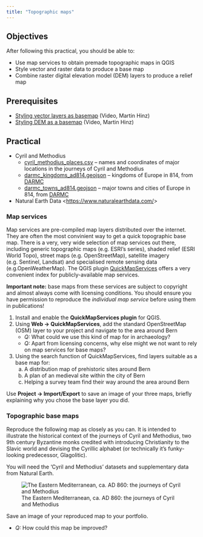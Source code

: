 ```yaml
---
title: "Topographic maps"
---
```


## Objectives

After following this practical, you should be able to:

* Use map services to obtain premade topographic maps in QGIS
* Style vector and raster data to produce a base map
* Combine raster digital elevation model (DEM) layers to produce a relief map

## Prerequisites

* [Styling vector layers as basemap](https://tube.switch.ch/videos/52650b8c) (Video, Martin Hinz)
* [Styling DEM as a basemap](https://tube.switch.ch/videos/798f310f) (Video, Martin Hinz)

## Practical

* Cyril and Methodius
  * [cyril_methodius_places.csv](cyril_methodius_places.csv) – names and coordinates of major locations in the journeys of Cyril and Methodius
  * [darmc_kingdoms_ad814.geojson](darmc_kingdoms_ad814.geojson) – kingdoms of Europe in 814, from [DARMC](https://darmc.harvard.edu/)
  * [darmc_towns_ad814.geojson](darmc_towns_ad814.geojson) – major towns and cities of Europe in 814, from [DARMC](https://darmc.harvard.edu/)
* Natural Earth Data <<https://www.naturalearthdata.com/>>

### Map services

Map services are pre-compiled map layers distributed over the internet.
They are often the most convinient way to get a quick topographic base map.
There is a very, very wide selection of map services out there, including generic topographic maps (e.g. ESRI's series), shaded relief (ESRI World Topo), street maps (e.g. OpenStreetMap), satellite imagery (e.g. Sentinel, Landsat) and specialised remote sensing data (e.g.OpenWeatherMap).
The QGIS plugin [QuickMapServices](https://qms.nextgis.com/) offers a very convenient index for publicly-available map services.

**Important note:** base maps from these services are subject to copyright and almost always come with licensing conditions. You should ensure you have permission to reproduce the *individual map service* before using them in publications!

1. Install and enable the **QuickMapServices plugin** for QGIS.
2. Using **Web → QuickMapServices**, add the standard OpenStreetMap (OSM) layer to your project and navigate to the area around Bern
    * *Q:* What could we use this kind of map for in archaeology?
    * *Q:* Apart from licensing concerns, why else might we not want to rely on map services for base maps?
3. Using the search function of QuickMapServices, find layers suitable as a base map for:
    a. A distribution map of prehistoric sites around Bern
    b. A plan of an medieval site within the city of Bern
    c. Helping a survey team find their way around the area around Bern

Use **Project → Import/Export** to save an image of your three maps, briefly explaining why you chose the base layer you did.

### Topographic base maps

Reproduce the following map as closely as you can.
It is intended to illustrate the historical context of the journeys of Cyril and Methodius, two 9th century Byzantine monks credited with introducing Christianity to the Slavic world and devising the Cyrillic alphabet (or technically it's funky-looking predecessor, Glagolitic).

You will need the 'Cyril and Methodius' datasets and supplementary data from Natural Earth.

![The Eastern Mediterranean, ca. AD 860: the journeys of Cyril and Methodius](cyril_methodius.png)

Save an image of your reproduced map to your portfolio.

* *Q:* How could this map be improved?

